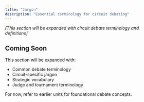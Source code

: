 ```yaml
---
title: "Jargon"
description: "Essential terminology for circuit debating"
---
```


_[This section will be expanded with circuit debate terminology and definitions]_

## Coming Soon

This section will be expanded with:
- Common debate terminology
- Circuit-specific jargon
- Strategic vocabulary
- Judge and tournament terminology

For now, refer to earlier units for foundational debate concepts.
